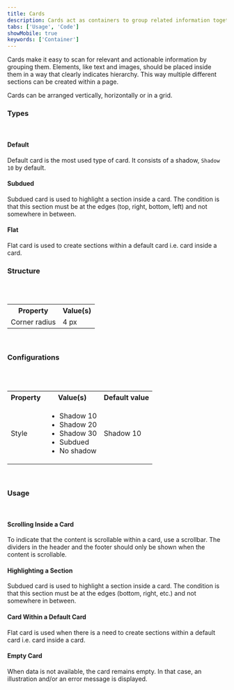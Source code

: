 ```yaml
---
title: Cards
description: Cards act as containers to group related information together.
tabs: ['Usage', 'Code']
showMobile: true
keywords: ['Container']
---
```


Cards make it easy to scan for relevant and actionable information by grouping them. Elements, like text and images, should be placed inside them in a way that clearly indicates hierarchy. This way multiple different sections can be created within a page.

Cards can be arranged vertically, horizontally or in a grid.
<br/>

### Types
<br/>

#### Default

Default card is the most used type of card. It consists of a shadow, `Shadow 10` by default.
<Preview name='components-card-type-default-card--default-card' />

#### Subdued

Subdued card is used to highlight a section inside a card. The condition is that this section must be at the edges (top, right, bottom, left) and not somewhere in between.
<Preview name='components-card-type-subdued--subdued' />

#### Flat

Flat card is used to create sections within a default card i.e. card inside a card.
<Preview name='components-card-type-flat--flat' />
<br/>

### Structure
<br/>
<br/>


<table style={{width: "100%"}}>
  <tbody>
    <tr>
      <th style={{width:"50%",  textAlign: "left"}}>Property</th>
      <th style={{width:"50%",  textAlign: "left"}}>Value(s)</th>
    </tr>
    <tr style={{verticalAlign: "top"}}>
      <td>Corner radius</td>
      <td>4 px</td>
    </tr>
    
  </tbody>
</table>
<br/>

### Configurations
<br/>
<br/>

<table style={{width: "100%"}}>
  <tbody>
    <tr>
      <th style={{width:"33%", textAlign: "left"}}>Property</th>
      <th style={{width:"33%", textAlign: "left"}}>Value(s)</th>
      <th style={{width:"33%", textAlign: "left"}}>Default value</th>
    </tr>
    <tr style={{verticalAlign: "top"}}>
      <td>Style</td>
      <td>
          <ul>
              <li>Shadow 10</li>
              <li>Shadow 20</li>
              <li>Shadow 30</li>
              <li>Subdued</li>
              <li>No shadow</li>
          </ul>
      </td>
      <td>Shadow 10</td>
    </tr>
  </tbody>
</table>
<br/>

### Usage
<br/>

#### Scrolling Inside a Card
To indicate that the content is scrollable within a card, use a scrollbar. The dividers in the header and the footer should only be shown when the content is scrollable.

<Preview name="components-card-type-default-card--default-card" />

#### Highlighting a Section
Subdued card is used to highlight a section inside a card. The condition is that this section must be at the edges (bottom, right, etc.) and not somewhere in between.

<Preview name="components-card-type-subdued--subdued" />

#### Card Within a Default Card
Flat card is used when there is a need to create sections within a default card i.e. card inside a card.

<Preview name="components-card-card-within-a-card--card-within-a-card" />

#### Empty Card
When data is not available, the card remains empty. In that case, an illustration and/or an error message is displayed.

<Preview name="components-card-type-default-card--default-card" />